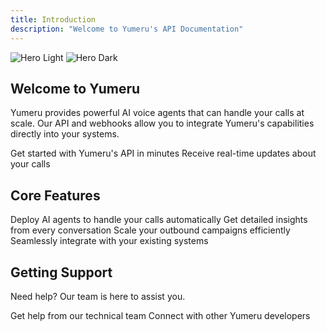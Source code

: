 ```yaml
---
title: Introduction
description: "Welcome to Yumeru's API Documentation"
---
```


<img
  className="block dark:hidden"
  src="/images/hero.png"
  alt="Hero Light"
/>
<img
  className="hidden dark:block"
  src="/images/hero.png"
  alt="Hero Dark"
/>

## Welcome to Yumeru

Yumeru provides powerful AI voice agents that can handle your calls at scale. Our API and webhooks allow you to integrate Yumeru's capabilities directly into your systems.

<CardGroup cols={2}>
  <Card
    title="Quick Start"
    icon="rocket"
    href="/quickstart"
  >
    Get started with Yumeru's API in minutes
  </Card>
  <Card
    title="Webhooks"
    icon="bell"
    href="/api-reference/webhooks"
  >
    Receive real-time updates about your calls
  </Card>
</CardGroup>

## Core Features

<CardGroup cols={2}>
  <Card
    title="Voice AI Agents"
    icon="microphone"
    href="/api-reference/introduction"
  >
    Deploy AI agents to handle your calls automatically
  </Card>
  <Card
    title="Real-time Analytics"
    icon="chart-line"
    href="/api-reference/webhooks"
  >
    Get detailed insights from every conversation
  </Card>
  <Card
    title="Campaign Management"
    icon="bullhorn"
    href="/api-reference/introduction"
  >
    Scale your outbound campaigns efficiently
  </Card>
  <Card
    title="Enterprise Integration"
    icon="building"
    href="/api-reference/webhooks"
  >
    Seamlessly integrate with your existing systems
  </Card>
</CardGroup>

## Getting Support

Need help? Our team is here to assist you.

<CardGroup cols={2}>
  <Card
    title="Contact Support"
    icon="headset"
    href="mailto:sebastian@yumeru.ai"
  >
    Get help from our technical team
  </Card>
  <Card
    title="Join Community"
    icon="slack"
    href="https://yumeru.ai/community"
  >
    Connect with other Yumeru developers
  </Card>
</CardGroup>
